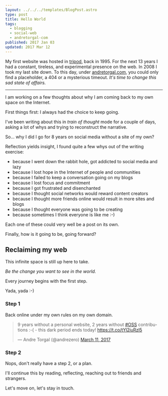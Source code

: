 ```yaml
---
layout: ../../../templates/BlogPost.astro
type: post
title: Hello World
tags:
  - blogging
  - social-web
  - andretorgal-com
published: 2017 Jan 03
updated: 2017 Mar 12
---
```


My first website was hosted in [tripod](https://en.wikipedia.org/wiki/Tripod.com), back in 1995. For the next 13 years I had a constant, tireless, and experimental presence on the web. In 2008 I took my last site down. To this day, under [andretorgal.com](http://andretorgal.com), you could only find a placeholder, a 404 or a mysterious timeout. _It's time to change this sad state of affairs._

---

I am working on a few thoughts about why I am coming back to my own space on the Internet.

First things first: I always had the choice to keep going.

I've been writing about this in _train of thought_ mode for a couple of days, asking a lot of whys and trying to reconstruct the narrative.

So... why I did I go for 8 years on social media without a site of my own?

Reflection yields insight, I found quite a few whys out of the writing exercise:

- because I went down the rabbit hole, got addicted to social media and lazy
- because I lost hope in the Internet of people and communities
- because I failed to keep a conversation going on my blogs
- because I lost focus and commitment
- because I got frustrated and disenchanted
- because I thought social networks would reward content creators
- because I thought more friends online would result in more sites and blogs
- because I thought everyone was going to be creating
- because sometimes I think everyone is like me :-)

Each one of these could very well be a post on its own.

Finally, how is it going to be, going forward?

## Reclaiming my web

This infinite space is still up here to take.

_Be the change you want to see in the world._

Every journey begins with the first step.

Yada, yada :-)

### Step 1

Back online under my own rules on my own domain.

<blockquote className="twitter-tweet" data-lang="en">
  <p lang="en" dir="ltr">
    9 years without a personal website, 2 years without
    <a href="https://twitter.com/hashtag/oss?src=hash">#OSS</a> contributions :-( - this dark period
    ends today! <a href="https://t.co/tYl2iuRzl5">https://t.co/tYl2iuRzl5</a>
  </p>
  &mdash; Andre Torgal (@andrezero) <a href="https://twitter.com/andrezero/status/840562552430034945">March 11, 2017</a>
</blockquote>
<script async src="//platform.twitter.com/widgets.js"></script>

### Step 2

Nops, don't really have a step 2, or a plan.

I'll continue this by reading, reflecting, reaching out to friends and strangers.

Let's move on, let's stay in touch.
